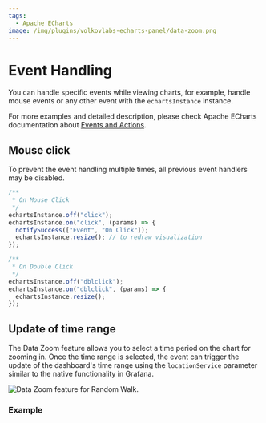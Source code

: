 ```yaml
---
tags:
  - Apache ECharts
image: /img/plugins/volkovlabs-echarts-panel/data-zoom.png
---
```



# Event Handling

You can handle specific events while viewing charts, for example, handle mouse events or any other event with the `echartsInstance` instance.

For more examples and detailed description, please check Apache ECharts documentation about [Events and Actions](https://apache.github.io/echarts-handbook/en/concepts/event/).

## Mouse click

To prevent the event handling multiple times, all previous event handlers may be disabled.

```js
/**
 * On Mouse Click
 */
echartsInstance.off("click");
echartsInstance.on("click", (params) => {
  notifySuccess(["Event", "On Click"]);
  echartsInstance.resize(); // to redraw visualization
});
```

```js
/**
 * On Double Click
 */
echartsInstance.off("dblclick");
echartsInstance.on("dblclick", (params) => {
  echartsInstance.resize();
});
```

## Update of time range

The Data Zoom feature allows you to select a time period on the chart for zooming in. Once the time range is selected, the event can trigger the update of the dashboard's time range using the `locationService` parameter similar to the native functionality in Grafana.

<Image
  title="Data Zoom feature for Random Walk."
  src="/img/plugins/volkovlabs-echarts-panel/data-zoom.png"
/>

### Example

<Code
  url="https://github.com/VolkovLabs/volkovlabs.io/blob/main/docs/volkovlabs-echarts-panel/data-zoom.js"
  language="js"
/>
